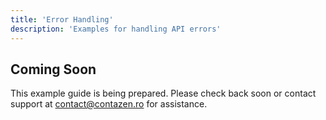 ```yaml
---
title: 'Error Handling'
description: 'Examples for handling API errors'
---
```


## Coming Soon

This example guide is being prepared. Please check back soon or contact support at contact@contazen.ro for assistance.